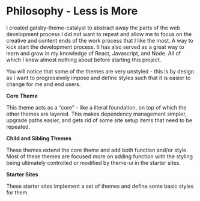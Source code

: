 # Philosophy - Less is More

I created gatsby-theme-catalyst to abstract away the parts of the web development process I did not want to repeat and allow me to focus on the creative and content ends of the work process that I like the most. A way to kick start the development process. It has also served as a great way to learn and grow in my knowledge of React, Javascript, and Node. All of which I knew almost nothing about before starting this project.

You will notice that some of the themes are very unstyled - this is by design as I want to progressively impose and define styles such that it is easier to change for me and end users.

**Core Theme**

This theme acts as a “core” - like a literal foundation, on top of which the other themes are layered. This makes dependency management simpler, upgrade paths easier, and gets rid of some site setup items that need to be repeated.

**Child and Sibling Themes**

These themes extend the core theme and add both function and/or style. Most of these themes are focused more on adding function with the styling being ultimately controlled or modified by theme-ui in the starter sites.

**Starter Sites**

These starter sites implement a set of themes and define some basic styles for them.
